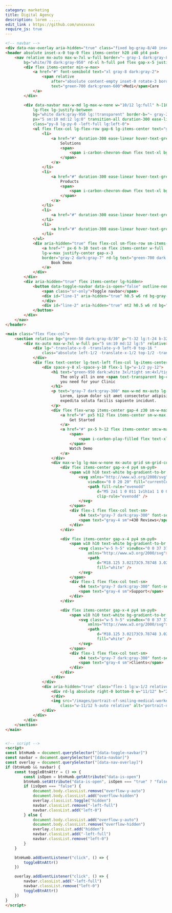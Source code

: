 ```yaml
---
category: marketing
title: Digital Agency 
description: lorem .....
edit_link : https://github.com/unxxxxxx
require_js: true
---
```



```html
<!-- navbar -->
<div data-nav-overlay aria-hidden="true" class="fixed bg-gray-8/40 inset-0 z-30 hidden lg:hidden"></div>
<header absolute inset-x-0 top-0 flex items-center h20 z40 pt4 px4>
    <nav relative mx-auto max-w-7xl w-full border="~ gray-1 dark:gray-8"
        bg="white/70 dark:gray-950" rd-xl h-full px4 flex gap-x-5 justify-between items-center>
        <div flex items-center min-w-max>
            <a href="#" font-semibold text="xl gray-8 dark:gray-2">
                <span relative
                    after="absolute content-empty inset-0 rotate-3 border border-green-700 dark:border-green-600"
                    text="green-700 dark:green-600">Medi</span>Care
            </a>
        </div>

        <div data-navbar max-w-md lg-max-w-none w="10/12 lg:full" h-[100dvh] lg-h-max inset-y-0 fixed lg-relative 
            lg-flex lg-justify-between
            bg="white dark:gray-950 lg:!transparent" border-b="~ gray-2 dark:gray-7 lg:none"
            px="5 sm:10 md:12 lg:0" transition-all duration-300 ease-linear gap-x-6
            class="py-8 lg-py-0 -left-full lg:left-0">
            <ul flex flex-col lg-flex-row gap-6 lg-items-center text="gray-7 dark:gray-300" lg-flex-1 lg-justify-center>
                <li>
                    <a href="#" duration-300 ease-linear hover-text-green-600 flex items-center gap-1.5 justify-between class="group">
                        Solutions
                        <span>
                            <span i-carbon-chevron-down flex text-xl bg="gray-7 dark:gray-300 group-hover:green-600"></span>
                        </span>
                    </a>
                </li>
                <li>
                    <a href="#" duration-300 ease-linear hover-text-green-600 flex items-center gap-1.5 justify-between class="group">
                        Products
                        <span>
                            <span i-carbon-chevron-down flex text-xl bg="gray-7 dark:gray-300 group-hover:green-600"></span>
                        </span>
                    </a>
                </li>
                <li>
                    <a href="#" duration-300 ease-linear hover-text-green-600>Support</a>
                </li>
                <li>
                    <a href="#" duration-300 ease-linear hover-text-green-600>Company</a>
                </li>
            </ul>
            <div aria-hidden="true" flex flex-col sm-flex-row sm-items-center gap-4  lg-min-w-max mt="10 lg:0">
                <a href="" px-6 h-10 text-sm flex items-center w-full 
                lg-w-max justify-center gap-x-3 
                border="gray-2 dark:gray-7" rd-lg text="green-700 dark:gray-1" bg="gray-1 dark:gray-8">
                    Book Demo
                </a>
            </div>
        </div>
        <div aria-hidden="true" flex items-center lg-hidden>
            <button data-toggle-navbar data-is-open="false" outline-none border-l border-l-blue-100 dark-border-l-gray-7 pl3 relative py3 bg-transparent>
                <span class="sr-only">Toggle navbar</span>
                <div id="line-1" aria-hidden="true" h0.5 w6 rd bg-gray-7 dark-bg-gray-300 transition duration-300>
                </div>
                <div id="line-2" aria-hidden="true" mt2 h0.5 w6 rd bg="gray-7 dark:gray-300" transition duration-300></div>
            </button>
        </div>
    </nav>
</header>

<main class="flex flex-col">
    <section relative bg="green-50 dark:gray-8/30" p="t-32 lg:t-24 b-32 lg:b-4">
        <div mx-auto max-w-7xl w-full px="5 sm:10 md:12 lg:5" relative>
            <div lg="-translate-x-0 -translate-y-0 left-0 top-16 "
                class="absolute left-1/2 -translate-x-1/2 top-1/2 -translate-y-1/2 w-40 h-40 skew-x-6 op-50 dark:op-80 rd-full bg-gradient-to-bl from-green-600 to-sky-400 blur-3xl flex">
            </div>
            <div flex text-center lg-text-left flex-col lg-items-center lg-flex-row gap="8 lg:10 xl:12" relative max-w-4xl lg-max-w-none>
                <div space-y-8 xl-space-y-10 flex-1 lg="w-1/2 py-12">
                    <h1 text="green-950 dark:white 3xl/tight sm:4xl/tight md:5xl/tight xl:6xl/tight" font-bold>
                        The only all in one <span text-transparent bg-clip-text bg-gradient-to-br from-green-700 to-sky-600>Tool</span>
                        you need for your Clinic
                    </h1>
                    <p text="gray-7 dark:gray-300" max-w-md mx-auto lg-max-w-none>
                        Lorem, ipsum dolor sit amet consectetur adipisicing elit. Laudantium omnis, molestias
                        expedita soluta facilis sapiente incidunt.
                    </p>
                    <div flex flex-wrap items-center gap-4 z30 sm-w-max sm-flex-nowrap mx-auto lg-mx-0>
                        <a href="#" px5 h12 flex items-center sm-w-max w-full justify-center bg-gradient-to-br from-green-700 to-sky-600 text-white rd-lg ease-linear transition>
                            Get Started
                        </a>
                        <a href="#" px-5 h-12 flex items-center sm:w-max w-full justify-center gap-x-3 border="gray-2 dark:gray-8/60" rd-lg text="green-800 dark:gray-1" bg="green-50 dark:gray-8">
                            <span>
                                <span i-carbon-play-filled flex text-xl bg="green-800 dark:gray-1"></span>
                            </span>
                            Watch Demo
                        </a>
                    </div>
                    <div max-w-lg lg-max-w-none mx-auto grid sm-grid-cols-3 divide-y divide-gray-1 dark-divide-gray-8 sm-divide-y-0 sm-gap-2 p="4 y-0 sm:y-4" text-left rd-lg bg="white dark:gray-950" border="1 gray-1 dark:gray-8" shadow="sm gray-2/50 dark:transparent">
                        <div flex items-center gap-x-4 py4 sm-py0>
                            <span w10 h10 text-white bg-gradient-to-br from-green-700 to-sky-400 rd-md flex items-center justify-center>
                                <svg xmlns="http://www.w3.org/2000/svg" width="20" class="h-5 w-5"
                                    viewBox="0 0 20 20" fill="currentColor">
                                    <path fill-rule="evenodd"
                                        d="M5 2a1 1 0 011 1v1h1a1 1 0 010 2H6v1a1 1 0 01-2 0V6H3a1 1 0 010-2h1V3a1 1 0 011-1zm0 10a1 1 0 011 1v1h1a1 1 0 110 2H6v1a1 1 0 11-2 0v-1H3a1 1 0 110-2h1v-1a1 1 0 011-1zM12 2a1 1 0 01.967.744L14.146 7.2 17.5 9.134a1 1 0 010 1.732l-3.354 1.935-1.18 4.455a1 1 0 01-1.933 0L9.854 12.8 6.5 10.866a1 1 0 010-1.732l3.354-1.935 1.18-4.455A1 1 0 0112 2z"
                                        clip-rule="evenodd" />
                                </svg>
                            </span>
                            <div flex-1 flex flex-col text-sm>
                                <h4 text="gray-7 dark:gray-300" font-semibold>4.5 Stars</h4>
                                <span text="gray-4 sm">430 Reviews</span>
                            </div>
                        </div>

                        <div flex items-center gap-x-4 py4 sm-py0>
                            <span w10 h10 text-white bg-gradient-to-br from-green-700 to-sky-400 rd-md flex items-center justify-center>
                                <svg class="w-5 h-5" viewBox="0 0 37 37" fill="none"
                                    xmlns="http://www.w3.org/2000/svg">
                                    <path
                                        d="M18.125 3.02173C9.78748 3.02173 3.02081 9.78931 3.02081 18.1279C3.02081 26.4666 9.78748 33.2341 18.125 33.2341C26.4625 33.2341 33.2291 26.4666 33.2291 18.1279C33.2291 9.78931 26.4625 3.02173 18.125 3.02173ZM29.3927 13.7773L25.1937 15.5146C24.8154 14.4966 24.2213 13.5726 23.4522 12.8059C22.683 12.0393 21.7571 11.4482 20.738 11.0733L22.475 6.87381C25.6469 8.08231 28.1693 10.605 29.3927 13.7773ZM18.125 22.6598C15.6177 22.6598 13.5937 20.6356 13.5937 18.1279C13.5937 15.6203 15.6177 13.5961 18.125 13.5961C20.6323 13.5961 22.6562 15.6203 22.6562 18.1279C22.6562 20.6356 20.6323 22.6598 18.125 22.6598ZM13.7901 6.8587L15.5573 11.0582C14.5261 11.4341 13.5893 12.0301 12.8119 12.805C12.0346 13.5798 11.4355 14.5148 11.0562 15.5448L6.85727 13.7924C7.46293 12.2156 8.39302 10.7836 9.58731 9.58911C10.7816 8.39466 12.2134 7.46444 13.7901 6.8587ZM6.85727 22.4634L11.0562 20.7262C11.4328 21.7535 12.0295 22.686 12.8044 23.4585C13.5793 24.2309 14.5137 24.8244 15.5422 25.1976L13.775 29.3972C12.2017 28.7887 10.7733 27.8573 9.58184 26.6631C8.39038 25.4688 7.46225 24.0382 6.85727 22.4634ZM22.475 29.3972L20.738 25.1976C21.7619 24.8182 22.6908 24.2203 23.4603 23.4456C24.2298 22.6708 24.8213 21.7376 25.1937 20.7111L29.3927 22.4785C28.785 24.05 27.8558 25.4772 26.6645 26.6686C25.4733 27.8601 24.0463 28.7894 22.475 29.3972Z"
                                        fill="white" />
                                </svg>
                            </span>
                            <div flex-1 flex flex-col text-sm>
                                <h4 text="gray-7 dark:gray-300" font-semibold>H 24/24</h4>
                                <span text="gray-4 sm">Support</span>
                            </div>
                        </div>

                        <div flex items-center gap-x-4 py4 sm-py0>
                            <span w10 h10 text-white bg-gradient-to-br from-green-700 to-sky-400 rd-md flex items-center justify-center>
                                <svg class="w-5 h-5" viewBox="0 0 37 37" fill="none"
                                    xmlns="http://www.w3.org/2000/svg">
                                    <path
                                        d="M18.125 3.02173C9.78748 3.02173 3.02081 9.78931 3.02081 18.1279C3.02081 26.4666 9.78748 33.2341 18.125 33.2341C26.4625 33.2341 33.2291 26.4666 33.2291 18.1279C33.2291 9.78931 26.4625 3.02173 18.125 3.02173ZM29.3927 13.7773L25.1937 15.5146C24.8154 14.4966 24.2213 13.5726 23.4522 12.8059C22.683 12.0393 21.7571 11.4482 20.738 11.0733L22.475 6.87381C25.6469 8.08231 28.1693 10.605 29.3927 13.7773ZM18.125 22.6598C15.6177 22.6598 13.5937 20.6356 13.5937 18.1279C13.5937 15.6203 15.6177 13.5961 18.125 13.5961C20.6323 13.5961 22.6562 15.6203 22.6562 18.1279C22.6562 20.6356 20.6323 22.6598 18.125 22.6598ZM13.7901 6.8587L15.5573 11.0582C14.5261 11.4341 13.5893 12.0301 12.8119 12.805C12.0346 13.5798 11.4355 14.5148 11.0562 15.5448L6.85727 13.7924C7.46293 12.2156 8.39302 10.7836 9.58731 9.58911C10.7816 8.39466 12.2134 7.46444 13.7901 6.8587ZM6.85727 22.4634L11.0562 20.7262C11.4328 21.7535 12.0295 22.686 12.8044 23.4585C13.5793 24.2309 14.5137 24.8244 15.5422 25.1976L13.775 29.3972C12.2017 28.7887 10.7733 27.8573 9.58184 26.6631C8.39038 25.4688 7.46225 24.0382 6.85727 22.4634ZM22.475 29.3972L20.738 25.1976C21.7619 24.8182 22.6908 24.2203 23.4603 23.4456C24.2298 22.6708 24.8213 21.7376 25.1937 20.7111L29.3927 22.4785C28.785 24.05 27.8558 25.4772 26.6645 26.6686C25.4733 27.8601 24.0463 28.7894 22.475 29.3972Z"
                                        fill="white" />
                                </svg>
                            </span>
                            <div flex-1 flex flex-col text-sm>
                                <h4 text="gray-7 dark:gray-300" font-semibold>+ 5k</h4>
                                <span text="gray-4 sm">Clients</span>
                            </div>
                        </div>
                    </div>
                </div>
                <div aria-hidden="true" class="flex-1 lg:w-1/2 relative hidden lg:flex justify-end pr-8">
                    <div rd-lg absolute right-0 bottom-0 w="11/12" h="2/5" bg="gradient-to-tr dark:bg-gradient-to-tr" from="green-50 dark:gray-950" to="sky-100 dark:gray-7">
                    </div>
                    <img src="/images/portrait-of-smiling-medical-worker-girl-doctor.png" width="3200"
                        class="w-11/12 h-auto relative" alt="portrait-of-smiling-medical-worker-girl-doctor">
                </div>
            </div>
        </div>
    </section>
</main>


<!-- script -->
<script>
const btnHumb = document.querySelector("[data-toggle-navbar]")
const navbar = document.querySelector("[data-navbar]")
const overlay = document.querySelector("[data-nav-overlay]")
if (btnHumb && navbar) {
    const toggleBtnAttr = () => {
        const isOpen = btnHumb.getAttribute("data-is-open")
        btnHumb.setAttribute("data-is-open", isOpen === "true" ? "false" : "true")
        if (isOpen === "false") {
            document.body.classList.remove("overflow-y-auto")
            document.body.classList.add("overflow-hidden")
            overlay.classList.toggle("hidden")
            navbar.classList.remove("-left-full")
            navbar.classList.add("left-0")
        } else {
            document.body.classList.add("overflow-y-auto")
            document.body.classList.remove("overflow-hidden")
            overlay.classList.add("hidden")
            navbar.classList.add("-left-full")
            navbar.classList.remove("left-0")
        }
    }

    btnHumb.addEventListener("click", () => {
        toggleBtnAttr()
    })

    overlay.addEventListener("click", () => {
        navbar.classList.add("-left-full")
        navbar.classList.remove("left-0")
        toggleBtnAttr()
    })
}
</script>
```